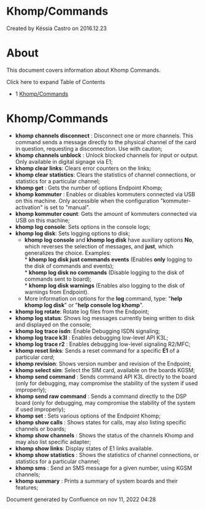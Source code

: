 
# Khomp/Commands 

 Created by  Késsia Castro on 2016.12.23

# About

This document covers information about Khomp Commands.

Click here to expand Table of Contents

* 1 [Khomp/Commands](#khompcommands)

# Khomp/Commands

* **khomp channels disconnect** : Disconnect one or more channels. This command sends a message directly to the physical channel of the card in question, requesting a disconnection. Use with caution;
* **khomp channels unblock** : Unlock blocked channels for input or output. Only available in digital signage via E1;
* **khomp clear links**: Clears error counters on the links;
* **khomp clear statistics**: Clears the statistics of channel connections, or statistics for a particular channel;
* **khomp get** : Gets the number of options Endpoint Khomp;
* **khomp kommuter** : Enables or disables kommuters connected via USB on this machine. Only accessible when the configuration "kommuter-activation" is set to "manual".
* **khomp kommuter count**: Gets the amount of kommuters connected via USB on this machine;
* **khomp log console**: Sets options in the console logs;
* **khomp log disk**: Sets logging options to disk;  
   * **khomp log console** and **khomp log disk** have auxiliary options **No**, which reverses the selection of messages, and **just**, which generalizes the choice. Examples:  
         * **khomp log disk just commands events** (Enables **only** logging to the disk of commands and events);  
         * **khomp log disk no commands** (Disable logging to the disk of commands sent to board);  
         * **khomp log disk warnings** (Enables also logging to the disk of warnings from Endpoint).  
   * More information on options for the **log** command, type: "**help khomp log disk**" or "**help console log khomp**".
* **khomp log rotate**: Rotate log files from the Endpoint;
* **khomp log status**: Shows log messages currently being written to disk and displayed on the console;
* **khomp log trace isdn**: Enable Debugging ISDN signaling;
* **khomp log trace k3l** : Enables debugging low-level API K3L;
* **khomp log trace r2** : Enables debugging low-level signaling R2/MFC;
* **khomp reset links**: Sends a reset command for a specific **E1** of a particular _card_;
* **khomp revision**: Shows version number and revision of the Endpoint;
* **khomp select sim**: Select the SIM card, available on the boards KGSM;
* **khomp send command** : Sends command API K3L directly to the board (only for debugging, may compromise the stability of the system if used improperly);
* **khomp send raw command** : Sends a command directly to the DSP board (only for debugging, may compromise the stability of the system if used improperly);
* **khomp set** : Sets various options of the Endpoint Khomp;
* **khomp show calls** : Shows states for calls, may also listing specific channels or boards;
* **khomp show channels** : Shows the status of the channels Khomp and may also list specific adapter;
* **khomp show links**: Display states of E1 links available.
* **khomp show statistics** : Shows the statistics of channel connections, or statistics for a particular channel;
* **khomp sms** : Send an SMS message for a given number, using KGSM channels;
* **khomp summary** : Prints a summary of system boards and their features;

Document generated by Confluence on nov 11, 2022 04:28
